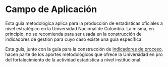 # **Campo de Aplicación**

Esta guía metodológica aplica para la producción de estadísticas oficiales a nivel estratégico en la Universidad Nacional de Colombia. La misma, en principio, no se recomienda para ser usada en la construcción de indicadores de gestión para cuyo caso existe una guía específica. 

Esta guís, junto con la guía para la construcción de [indicadores de proceso](https://estadisticaun.github.io/G_Procesos/), hacen parte de los aportes metodológicos que ofrece la Universidad en pro del fortalecimiento de la actividad estadística a nivel institucional.